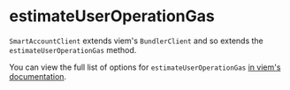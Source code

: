 # estimateUserOperationGas

`SmartAccountClient` extends viem's `BundlerClient` and so extends the `estimateUserOperationGas` method.

You can view the full list of options for `estimateUserOperationGas` [in viem's documentation](https://viem.sh/account-abstraction/actions/bundler/estimateUserOperationGas).
